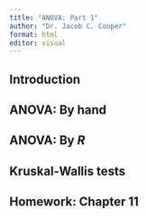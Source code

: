 ```yaml
---
title: "ANOVA: Part 1"
author: "Dr. Jacob C. Cooper"
format: html
editor: visual
---
```


## Introduction

## ANOVA: By hand

## ANOVA: By *R*

## Kruskal-Wallis tests

## Homework: Chapter 11
